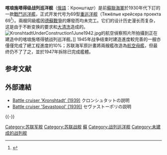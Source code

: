 {{軍艦模板
|名稱= 喀琅施塔得級戰鬥巡洋艦 [[File:Naval_Ensign_of_the_Soviet_Union_(1950-1991).svg|30px]]<br><small>''Кронштадт''</small>
|圖片= 
|照片說明= 
|艦種= [[戰鬥巡洋艦|戰鬥巡洋艦]]
|艦名= 
|擁有國= [[File:Flag_of_USSR.svg|25px]] [[蘇聯|蘇聯]]
|同型= 
|前型= {{Link-en|博羅季諾級戰鬥巡洋艦|Borodino-class battlecruiser|博羅季諾級戰鬥巡洋艦}}
|次型= [[史達林格勒級戰鬥巡洋艦|史達林格勒級戰鬥巡洋艦]]
|Ship builder=[[列寧格勒|列寧格勒]][[海軍部造船廠|海軍部造船廠]]<br>[[尼古拉耶夫_(烏克蘭)|尼古拉耶夫]]{{Link-en|尼古拉耶夫北方造船廠|Shipyard named after 61 Communards|尼古拉耶夫北方造船廠}}
|Ship laid down=1939年
|Ship launched=
|服役= 從未服役
|Ship decommissioned=
|結局= 建造中止，1947年拆解
|基準= 39,660公噸
|滿載= 42,831公噸
|長度= {{Convert|242.1|m|ftin|abbr=on}} 
|闊度= {{Convert|31.6|m|ftin|abbr=on}} 
|吃水= {{Convert|9.7|m|ftin|abbr=on}}
|引擎= 3 × [[蒸汽渦輪發動機|蒸氣渦輪發動機]]<br>12 × {{Link-en|水管式鍋爐|Water-tube boiler|水管式鍋爐}}
|出力= 
|極速= 32節（59公里/小時）
|續航= 以{{convert|14.5|kn}}的速度航行時為8,300海里（15,372公里）
|乘員= 1,819人
|艦載機= 2 × {{Link-en|貝列耶夫Be-4水上偵察機|Beriev Be-4|貝列耶夫Be-4水上偵察機}}<br>1 × 艦載機彈射器
|裝備= 3 × [[380毫米SK_C/34型艦炮|SK C/34 38釐米雙聯裝艦炮]]<br>4 × 152毫米雙聯裝艦炮<br>4 × 100毫米雙聯裝[[高平兩用炮|高平兩用炮]]<br>6 × 37毫米四聯裝防空炮
|裝甲=主甲板：90毫米<br>下層甲板：30毫米<br>主裝甲帶：230毫米<br>炮塔：305毫米<br>炮座：330毫米<br>[[司令塔|司令塔]]：330毫米<br>水密隔艙：275~330毫米 }}
'''喀琅施塔得级战列巡洋舰'''（[[俄語|俄語]]：Кронштадт）是前[[蘇聯海軍|蘇聯海軍]]於1930年代下訂的一款[[戰鬥巡洋艦|戰鬥巡洋艦]]，正式开发代号为69型[[重巡洋舰|重巡洋舰]]（Тяжёлые крейсера проекта 69<ref>{{книга|автор = Васильев А. М., Морин А. Б.|часть = |заглавие =Суперлинкоры Сталина. «Советский Союз», «Кронштадт», «Сталинград» |оригинал = |ссылка = |ответственный = |издание = |место = М. |издательство =Коллекция, Яуза, ЭКСМО |год =2008 |том = |страницы =39 и др. |страниц = |серия = |isbn = 978-5-699-28259-3|тираж =3500}}</ref>）。兩艘同級艦因[[德蘇戰爭|德蘇戰爭]]的爆發而均未完工。它们的设计历史漫长而复杂，这是由于不断变换的要求和[[大清洗|大清洗]]造成的。
[[File:KronshtadtUnderConstruction1June1942.jpg|thumb]]的航空偵察照片所拍攝到正在建造中的喀琅施塔得號战列巡洋舰。]]
1945年战争结束时建造進度較完善的一艘亦僅僅完成了總工程進度的10%；苏联海军原計畫將兩艘艦改造為[[航空母艦|航空母艦]]，但最终仍不了了之，並於1947年拆除已完成艦體。

== 参考文献 ==

{{Reflist}}

== 外部連結 ==
* [https://web.archive.org/web/20140225213509/http://battleships.ru/warships/kronshtadt_1939_rsmalkov/ship_rsmalkov.html Battle cruiser 'Kronshtadt' (1939)] クロンシュタットの説明 {{en icon}}
* [https://web.archive.org/web/20140225213511/http://battleships.ru/warships/sevastopol_1939_rsmalkov/ship_rsmalkov.html Battle cruiser 'Sevastopol' (1939))] セヴァストーポリの説明 {{en icon}}
{{-}}
{{二戰蘇聯海軍艦船}}
{{ColdwarSovietShips}}
{{俄羅斯帝國/蘇聯/俄羅斯海軍戰艦和戰鬥巡洋艦}}

[[Category:苏联军舰|Category:苏联军舰]]
[[Category:苏联战舰|Category:苏联战舰]]
[[Category:重巡洋舰|蘇]]
[[Category:战列巡洋舰|Category:战列巡洋舰]]
[[Category:未建成的战列舰|Category:未建成的战列舰]]